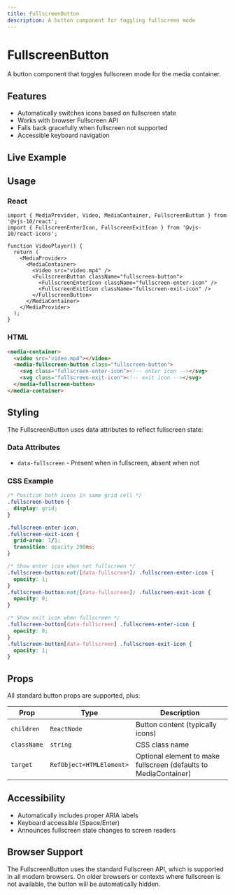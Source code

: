 ```yaml
---
title: FullscreenButton
description: A button component for toggling fullscreen mode
---
```



# FullscreenButton

A button component that toggles fullscreen mode for the media container.

## Features

- Automatically switches icons based on fullscreen state
- Works with browser Fullscreen API
- Falls back gracefully when fullscreen not supported
- Accessible keyboard navigation

## Live Example

<FullscreenButtonDemo client:load />

## Usage

### React

```tsx
import { MediaProvider, Video, MediaContainer, FullscreenButton } from '@vjs-10/react';
import { FullscreenEnterIcon, FullscreenExitIcon } from '@vjs-10/react-icons';

function VideoPlayer() {
  return (
    <MediaProvider>
      <MediaContainer>
        <Video src="video.mp4" />
        <FullscreenButton className="fullscreen-button">
          <FullscreenEnterIcon className="fullscreen-enter-icon" />
          <FullscreenExitIcon className="fullscreen-exit-icon" />
        </FullscreenButton>
      </MediaContainer>
    </MediaProvider>
  );
}
```

### HTML

```html
<media-container>
  <video src="video.mp4"></video>
  <media-fullscreen-button class="fullscreen-button">
    <svg class="fullscreen-enter-icon"><!-- enter icon --></svg>
    <svg class="fullscreen-exit-icon"><!-- exit icon --></svg>
  </media-fullscreen-button>
</media-container>
```

## Styling

The FullscreenButton uses data attributes to reflect fullscreen state:

### Data Attributes

- `data-fullscreen` - Present when in fullscreen, absent when not

### CSS Example

```css
/* Position both icons in same grid cell */
.fullscreen-button {
  display: grid;
}

.fullscreen-enter-icon,
.fullscreen-exit-icon {
  grid-area: 1/1;
  transition: opacity 200ms;
}

/* Show enter icon when not fullscreen */
.fullscreen-button:not([data-fullscreen]) .fullscreen-enter-icon {
  opacity: 1;
}
.fullscreen-button:not([data-fullscreen]) .fullscreen-exit-icon {
  opacity: 0;
}

/* Show exit icon when fullscreen */
.fullscreen-button[data-fullscreen] .fullscreen-enter-icon {
  opacity: 0;
}
.fullscreen-button[data-fullscreen] .fullscreen-exit-icon {
  opacity: 1;
}
```

## Props

All standard button props are supported, plus:

| Prop | Type | Description |
|------|------|-------------|
| `children` | `ReactNode` | Button content (typically icons) |
| `className` | `string` | CSS class name |
| `target` | `RefObject<HTMLElement>` | Optional element to make fullscreen (defaults to MediaContainer) |

## Accessibility

- Automatically includes proper ARIA labels
- Keyboard accessible (Space/Enter)
- Announces fullscreen state changes to screen readers

## Browser Support

The FullscreenButton uses the standard Fullscreen API, which is supported in all modern browsers. On older browsers or contexts where fullscreen is not available, the button will be automatically hidden.
